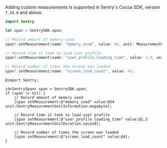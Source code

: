 Adding custom measurements is supported in Sentry's Cocoa SDK, version `7.28.0` and above.

```swift {tabTitle: Swift}
import Sentry

let span = SentrySDK.span;

// Record amount of memory used
span?.setMeasurement(name: "memory_used", value: 64, unit: MeasurementUnitInformation.megabyte);

// Record time it took to load user profile
span?.setMeasurement(name: "user_profile_loading_time", value: 1.3, unit: MeasurementUnitDuration.second);

// Record number of times the screen was loaded
span?.setMeasurement(name: "screen_load_count", value: 4);
```

```objc {tabTitle:Objective-C}
@import Sentry;

id<SentrySpan> span = SentrySDK.span;
if (span != nil) {
    // Record amount of memory used
    [span setMeasurement:@"memory_used" value:@64 unit:SentryMeasurementUnitInformation.megabyte];

    // Record time it took to load user profile
    [span setMeasurement:@"user_profile_loading_time" value:@1.3 unit:SentryMeasurementUnitDuration.second];

    // Record number of times the screen was loaded
    [span setMeasurement:@"screen_load_count" value:@4];
}
```
